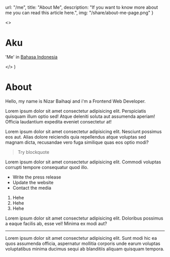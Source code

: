 
  url: "/me",
  title: "About Me",
  description: "If you want to know more about me you can read this article here.",
  img: "/share/about-me-page.png"
}

  <>
    <h1>Aku</h1>
    <p>'Me' in <a href="https://en.wikipedia.org/wiki/Indonesian_language" target="_blank" rel="noopener noreferrer">Bahasa Indonesia</a></p>
  </> 
)

# About

Hello, my name is Nizar Baihaqi and i'm a Frontend Web Developer.

Lorem ipsum dolor sit amet consectetur adipisicing elit. Perspiciatis quisquam illum optio sed! Atque deleniti soluta aut assumenda aperiam! Officia laudantium expedita eveniet consectetur at!

<Placeholder width='900' />

Lorem ipsum dolor sit amet consectetur adipisicing elit. Nesciunt possimus eos aut. Alias dolore reiciendis quia repellendus atque voluptas sed magnam dicta, recusandae vero fuga similique quas eos optio modi?

> Try blockquote

Lorem ipsum dolor sit amet consectetur adipisicing elit. Commodi voluptas corrupti tempore consequatur quod illo.

- Write the press release
- Update the website
- Contact the media

1. Hehe
2. Hehe
3. Hehe

Lorem ipsum dolor sit amet consectetur adipisicing elit. Doloribus possimus a eaque facilis ab, esse vel! Minima ex modi aut?

---

Lorem ipsum dolor sit amet consectetur adipisicing elit. Sunt modi hic ea quos assumenda officia, aspernatur mollitia corporis unde earum voluptas voluptatibus minima ducimus sequi ab blanditiis aliquam quisquam tempora.
